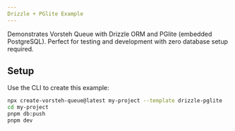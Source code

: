 ```yaml
---
Drizzle + PGlite Example
---
```


Demonstrates Vorsteh Queue with Drizzle ORM and PGlite (embedded PostgreSQL). Perfect for testing and development with zero database setup required.

## Setup

Use the CLI to create this example:

```bash
npx create-vorsteh-queue@latest my-project --template drizzle-pglite
cd my-project
pnpm db:push
pnpm dev
```
